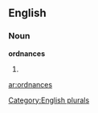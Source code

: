 
==English==

===Noun===
'''ordnances'''

# {{plural of|[[ordnance]]}}

[[Category:English plurals]]

[[ar:ordnances]]